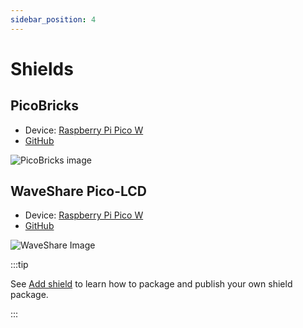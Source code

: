 ```yaml
---
sidebar_position: 4
---
```


# Shields

## PicoBricks

-   Device: [Raspberry Pi Pico W](/devices/rp2040/pico-w)
-   [GitHub](https://github.com/pelikhan/devicescript-pico-bricks)

![PicoBricks image](https://camo.githubusercontent.com/87b630c1000c12fe6919768cfb73ab8122ec26cfec0f2029ca16b3edf01b022e/68747470733a2f2f6b73722d7567632e696d6769782e6e65742f6173736574732f3033362f3934392f3333332f31396434653833373031393061353662653133383938333264333434383736665f6f726967696e616c2e6a70673f69786c69623d72622d342e302e3226773d363830266669743d6d617826763d31363439363733393835266769662d713d353026713d393226733d6266326338666635323763643036633665303231646262656264353038383762)

## WaveShare Pico-LCD

-   Device: [Raspberry Pi Pico W](/devices/rp2040/pico-w)
-   [GitHub](https://github.com/mmoskal/devicescript-waveshare-pico-lcd)

![WaveShare Image](https://github.com/mmoskal/devicescript-waveshare-pico-lcd/blob/main/assets/pico-lcd-114.png?raw=true)

:::tip

See [Add shield](/devices/add-shield) to learn how to package and publish your own shield package.

:::
